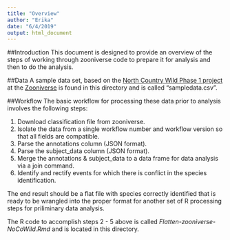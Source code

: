 ```yaml
---
title: "Overview"
author: "Erika"
date: "6/4/2019"
output: html_document
---
```


##Introduction
This document is designed to provide an overview of the steps of working through zooniverse code to prepare it for analysis and then to do the analysis.

##Data
A sample data set, based on the [North Country Wild Phase 1 project](https://www.zooniverse.org/lab/8607) at the [Zooniverse](https://www.zooniverse.org) is found in this directory and is called "sampledata.csv".

##Workflow
The basic workflow for processing these data prior to analysis involves the following steps:

1. Download classification file from zooniverse.
2. Isolate the data from a single workflow number and workflow version so that all fields are compatible.
3. Parse the annotations column (JSON format).
4. Parse the subject_data column (JSON format).
5. Merge the annotations & subject_data to a data frame for data analysis via a join command.
6. Identify and rectify events for which there is conflict in the species identification.

The end result should be a flat file with species correctly identified that is ready to be wrangled into the proper format for another set of R processing steps for priliminary data analysis.

The R code to accomplish steps 2 - 5 above is called *Flatten-zooniverse-NoCoWild.Rmd* and is located in this directory.


